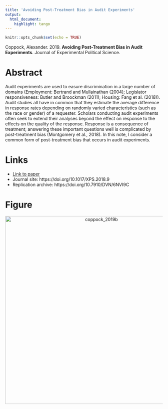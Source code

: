 ```yaml
---
title: 'Avoiding Post-Treatment Bias in Audit Experiments'
output:
  html_document:
    highlight: tango
---
```


```r
knitr::opts_chunk$set(echo = TRUE)
```

Coppock, Alexander. 2019. <b>Avoiding Post-Treatment Bias in Audit Experiments</b>. Journal of Experimental Political Science.

# Abstract
Audit experiments are used to easure discrimination in a large number of domains (Employment: Bertrand and Mullainathan (2004); Legislator responsiveness: Butler and Broockman (2011); Housing: Fang et al. (2018)). Audit studies all have in common that they estimate the average difference in response rates depending on randomly varied characteristics (such as the race or gender) of a requester. Scholars conducting audit experiments often seek to extend their analyses beyond the effect on response to the effects on the quality of the response. Response is a consequence of treatment; answering these important questions well is complicated by post-treatment bias (Montgomery et al., 2018). In this note, I consider a common form of post-treatment bias that occurs in audit experiments.

# Links
 - <a href='coppock_2019b.pdf'>Link to paper</a>
 - Journal site: https://doi.org/10.1017/XPS.2018.9 
 - Replication archive: https://doi.org/10.7910/DVN/6NVI9C 



# Figure
<center><img src="display_figures/coppock_2019b_display.png" alt="coppock_2019b" width="600"></center>
